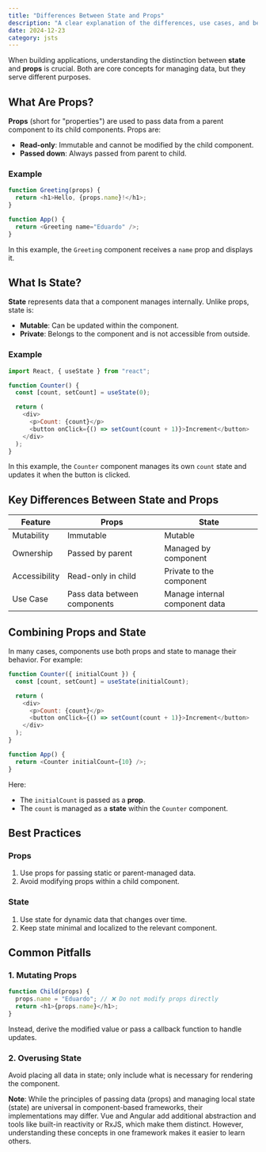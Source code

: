 ```yaml
---
title: "Differences Between State and Props"
description: "A clear explanation of the differences, use cases, and best practices for state and props"
date: 2024-12-23
category: jsts
---
```


When building applications, understanding the distinction between **state** and **props** is crucial. Both are core concepts for managing data, but they serve different purposes.

## What Are Props?

**Props** (short for "properties") are used to pass data from a parent component to its child components. Props are:

- **Read-only**: Immutable and cannot be modified by the child component.
- **Passed down**: Always passed from parent to child.

### Example

```javascript
function Greeting(props) {
  return <h1>Hello, {props.name}!</h1>;
}

function App() {
  return <Greeting name="Eduardo" />;
}
```

In this example, the `Greeting` component receives a `name` prop and displays it.

## What Is State?

**State** represents data that a component manages internally. Unlike props, state is:

- **Mutable**: Can be updated within the component.
- **Private**: Belongs to the component and is not accessible from outside.

### Example

```javascript
import React, { useState } from "react";

function Counter() {
  const [count, setCount] = useState(0);

  return (
    <div>
      <p>Count: {count}</p>
      <button onClick={() => setCount(count + 1)}>Increment</button>
    </div>
  );
}
```

In this example, the `Counter` component manages its own `count` state and updates it when the button is clicked.

## Key Differences Between State and Props

| Feature          | Props                  | State                  |
|------------------|------------------------|------------------------|
| Mutability       | Immutable              | Mutable                |
| Ownership        | Passed by parent       | Managed by component   |
| Accessibility    | Read-only in child     | Private to the component |
| Use Case         | Pass data between components | Manage internal component data |

## Combining Props and State

In many cases, components use both props and state to manage their behavior. For example:

```javascript
function Counter({ initialCount }) {
  const [count, setCount] = useState(initialCount);

  return (
    <div>
      <p>Count: {count}</p>
      <button onClick={() => setCount(count + 1)}>Increment</button>
    </div>
  );
}

function App() {
  return <Counter initialCount={10} />;
}
```

Here:
- The `initialCount` is passed as a **prop**.
- The `count` is managed as a **state** within the `Counter` component.

## Best Practices

### Props
1. Use props for passing static or parent-managed data.
2. Avoid modifying props within a child component.

### State
1. Use state for dynamic data that changes over time.
2. Keep state minimal and localized to the relevant component.

## Common Pitfalls

### 1. Mutating Props

```javascript
function Child(props) {
  props.name = "Eduardo"; // ❌ Do not modify props directly
  return <h1>{props.name}</h1>;
}
```

Instead, derive the modified value or pass a callback function to handle updates.

### 2. Overusing State

Avoid placing all data in state; only include what is necessary for rendering the component.

**Note**: While the principles of passing data (props) and managing local state (state) are universal in component-based frameworks, their implementations may differ. Vue and Angular add additional abstraction and tools like built-in reactivity or RxJS, which make them distinct. However, understanding these concepts in one framework makes it easier to learn others.
